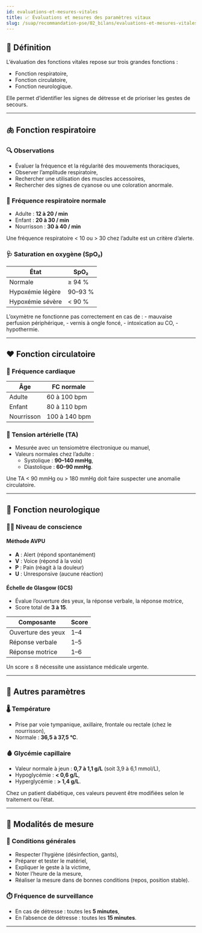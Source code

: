 ---
id: evaluations-et-mesures-vitales
title: 📈 Évaluations et mesures des paramètres vitaux
slug: /suap/recommandation-pse/02_bilans/evaluations-et-mesures-vitales
---



## 🧠 Définition

L’évaluation des fonctions vitales repose sur trois grandes fonctions :

- Fonction respiratoire,
- Fonction circulatoire,
- Fonction neurologique.

Elle permet d’identifier les signes de détresse et de prioriser les gestes de secours.

---

## 🫁 Fonction respiratoire

### 🔍 Observations

- Évaluer la fréquence et la régularité des mouvements thoraciques,
- Observer l’amplitude respiratoire,
- Rechercher une utilisation des muscles accessoires,
- Rechercher des signes de cyanose ou une coloration anormale.

### 📏 Fréquence respiratoire normale

- Adulte : **12 à 20 / min**
- Enfant : **20 à 30 / min**
- Nourrisson : **30 à 40 / min**

<Admonition type="warning">
Une fréquence respiratoire < 10 ou > 30 chez l’adulte est un critère d’alerte.
</Admonition>

### 🩺 Saturation en oxygène (SpO₂)

| État | SpO₂ |
|------|------|
| Normale | ≥ 94 % |
| Hypoxémie légère | 90–93 % |
| Hypoxémie sévère | < 90 % |

<Admonition type="note">
L’oxymètre ne fonctionne pas correctement en cas de :
- mauvaise perfusion périphérique,
- vernis à ongle foncé,
- intoxication au CO,
- hypothermie.
</Admonition>

---

## ❤️ Fonction circulatoire

### 📏 Fréquence cardiaque

| Âge | FC normale |
|-----|------------|
| Adulte | 60 à 100 bpm |
| Enfant | 80 à 110 bpm |
| Nourrisson | 100 à 140 bpm |

### 💓 Tension artérielle (TA)

- Mesurée avec un tensiomètre électronique ou manuel,
- Valeurs normales chez l’adulte :
  - Systolique : **90–140 mmHg**,
  - Diastolique : **60–90 mmHg**.

<Admonition type="tip">
Une TA < 90 mmHg ou > 180 mmHg doit faire suspecter une anomalie circulatoire.
</Admonition>

---

## 🧠 Fonction neurologique

### 🧍‍♂️ Niveau de conscience

#### Méthode AVPU

- **A** : Alert (répond spontanément)
- **V** : Voice (répond à la voix)
- **P** : Pain (réagit à la douleur)
- **U** : Unresponsive (aucune réaction)

#### Échelle de Glasgow (GCS)

- Évalue l’ouverture des yeux, la réponse verbale, la réponse motrice,
- Score total de **3 à 15**.

| Composante | Score |
|------------|-------|
| Ouverture des yeux | 1–4 |
| Réponse verbale | 1–5 |
| Réponse motrice | 1–6 |

<Admonition type="warning">
Un score ≤ 8 nécessite une assistance médicale urgente.
</Admonition>

---

## 🧪 Autres paramètres

### 🌡️ Température

- Prise par voie tympanique, axillaire, frontale ou rectale (chez le nourrisson),
- Normale : **36,5 à 37,5 °C**.

### 🩸 Glycémie capillaire

- Valeur normale à jeun : **0,7 à 1,1 g/L** (soit 3,9 à 6,1 mmol/L),
- Hypoglycémie : **< 0,6 g/L**,
- Hyperglycémie : **> 1,4 g/L**.

<Admonition type="note">
Chez un patient diabétique, ces valeurs peuvent être modifiées selon le traitement ou l’état.
</Admonition>

---

## 🔎 Modalités de mesure

### 🧰 Conditions générales

- Respecter l’hygiène (désinfection, gants),
- Préparer et tester le matériel,
- Expliquer le geste à la victime,
- Noter l’heure de la mesure,
- Réaliser la mesure dans de bonnes conditions (repos, position stable).

### ⏱️ Fréquence de surveillance

- En cas de détresse : toutes les **5 minutes**,
- En l’absence de détresse : toutes les **15 minutes**.

---
